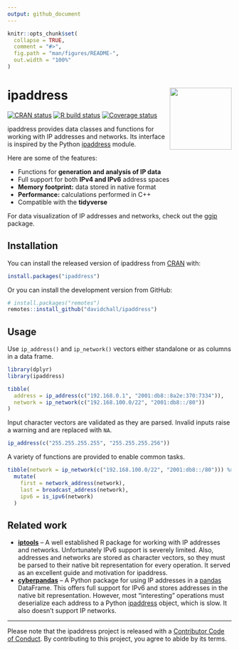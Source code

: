 ```yaml
---
output: github_document
---
```


<!-- README.md is generated from README.Rmd. Please edit that file -->

```r
knitr::opts_chunk$set(
  collapse = TRUE,
  comment = "#>",
  fig.path = "man/figures/README-",
  out.width = "100%"
)
```

# ipaddress <a href='https://davidchall.github.io/ipaddress/'><img src='man/figures/logo.png' align="right" height="139" /></a>

<!-- badges: start -->
[![CRAN status](https://www.r-pkg.org/badges/version/ipaddress)](https://CRAN.R-project.org/package=ipaddress)
[![R build status](https://github.com/davidchall/ipaddress/workflows/R-CMD-check/badge.svg)](https://github.com/davidchall/ipaddress/actions)
[![Coverage status](https://codecov.io/gh/davidchall/ipaddress/branch/master/graph/badge.svg)](https://codecov.io/gh/davidchall/ipaddress?branch=master)
<!-- badges: end -->

ipaddress provides data classes and functions for working with IP addresses and networks. Its interface is inspired by the Python [ipaddress](https://docs.python.org/3/library/ipaddress.html) module.

Here are some of the features:

* Functions for **generation and analysis of IP data**
* Full support for both **IPv4 and IPv6** address spaces
* **Memory footprint:** data stored in native format
* **Performance:** calculations performed in C++
* Compatible with the **tidyverse**

For data visualization of IP addresses and networks, check out the [ggip](https://davidchall.github.io/ggip/) package.


## Installation

You can install the released version of ipaddress from [CRAN](https://CRAN.R-project.org) with:

``` r
install.packages("ipaddress")
```

Or you can install the development version from GitHub:

``` r
# install.packages("remotes")
remotes::install_github("davidchall/ipaddress")
```


## Usage

Use `ip_address()` and `ip_network()` vectors either standalone or as columns in a data frame.

```r
library(dplyr)
library(ipaddress)

tibble(
  address = ip_address(c("192.168.0.1", "2001:db8::8a2e:370:7334")),
  network = ip_network(c("192.168.100.0/22", "2001:db8::/80"))
)
```

Input character vectors are validated as they are parsed.
Invalid inputs raise a warning and are replaced with `NA`.

```r
ip_address(c("255.255.255.255", "255.255.255.256"))
```

A variety of functions are provided to enable common tasks.

```r
tibble(network = ip_network(c("192.168.100.0/22", "2001:db8::/80"))) %>%
  mutate(
    first = network_address(network),
    last = broadcast_address(network),
    ipv6 = is_ipv6(network)
  )
```


## Related work

* [**iptools**](https://hrbrmstr.github.io/iptools/) --  A well established R package for working with IP addresses and networks. Unfortunately IPv6 support is severely limited. Also, addresses and networks are stored as character vectors, so they must be parsed to their native bit representation for every operation. It served as an excellent guide and motivation for ipaddress.
* [**cyberpandas**](https://cyberpandas.readthedocs.io) -- A Python package for using IP addresses in a [pandas](https://pandas.pydata.org) DataFrame. This offers full support for IPv6 and stores addresses in the native bit representation. However, most "interesting" operations must deserialize each address to a Python [ipaddress](https://docs.python.org/3/library/ipaddress.html) object, which is slow. It also doesn't support IP networks.

---

Please note that the ipaddress project is released with a
[Contributor Code of Conduct](https://davidchall.github.io/ipaddress/CODE_OF_CONDUCT.html).
By contributing to this project, you agree to abide by its terms.
